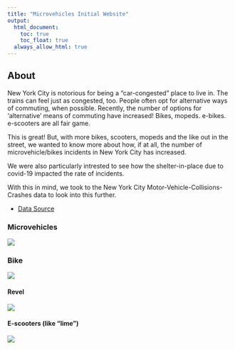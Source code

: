 ```yaml
---
title: "Microvehicles Initial Website"
output: 
  html_document:
    toc: true
    toc_float: true
  always_allow_html: true
---
```


## About 

New York City is notorious for being a "car-congested" place to live in. The trains can feel just as congested, too. 
People often opt for alternative ways of commuting, when possible. Recently, the number of options for 'alternative' means of commuting have increased! 
Bikes, mopeds. e-bikes. e-scooters are all fair game. 

This is great! But, with more bikes, scooters, mopeds and the like out in the street, we wanted to know more about how, if at all, the number of microvehicle/bikes incidents in New York City has increased. 

We were also particularly intrested to see how the shelter-in-place due to covid-19 impacted the rate of incidents.

With this in mind, we took to the New York City Motor-Vehicle-Collisions-Crashes data to look into this further.

* [Data Source](https://data.cityofnewyork.us/Public-Safety/Motor-Vehicle-Collisions-Crashes/h9gi-nx95)



### Microvehicles


![](https://media.giphy.com/media/S0w2pBxWWJroc/giphy.gif)


### Bike

![](https://media.giphy.com/media/dZLKaImwWkc12rzEoO/giphy.gif)



#### Revel

![](https://media.giphy.com/media/QUSC0lwVLkyZGbA2Or/giphy.gif)



#### E-scooters (like "lime")

![](https://media.giphy.com/media/lnDq08VgGZPO0ZU8zw/giphy.gif)
